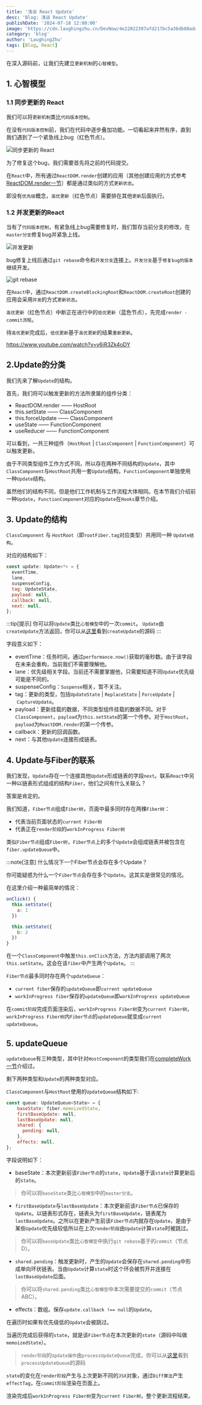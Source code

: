 ```yaml
---
title: '浅谈 React Update'
desc: 'Blog: 浅谈 React Update'
publishDate: '2024-07-18 12:00:00'
image: 'https://cdn.laughingzhu.cn/DevNow/4e22022397afd217bc5a36db80adacc0-3a1b68.png'
category: 'blog'
author: 'LaughingZhu'
tags: [Blog, React]
---
```


在深入源码前，让我们先建立`更新机制`的`心智模型`。

## 1. 心智模型

### 1.1 同步更新的 React

我们可以将`更新机制`类比`代码版本控制`。

在没有`代码版本控制`前，我们在代码中逐步叠加功能。一切看起来井然有序，直到我们遇到了一个紧急线上bug（红色节点）。

![同步更新的 React](https://cdn.laughingzhu.cn/DevNow/32a5ef76f0d5c3b9b357b9b26ee5ef99-e44761.png)

为了修复这个bug，我们需要首先将之前的代码提交。

在`React`中，所有通过`ReactDOM.render`创建的应用（其他创建应用的方式参考[ReactDOM.render一节](https://react.iamkasong.com/state/reactdom.html#react%E7%9A%84%E5%85%B6%E4%BB%96%E5%85%A5%E5%8F%A3%E5%87%BD%E6%95%B0)）都是通过类似的方式`更新状态`。

即没有`优先级`概念，`高优更新`（红色节点）需要排在其他`更新`后面执行。

### 1.2 并发更新的React

当有了`代码版本控制`，有紧急线上bug需要修复时，我们暂存当前分支的修改，在`master分支`修复bug并紧急上线。

![并发更新](https://cdn.laughingzhu.cn/DevNow/b3881cff337b8b806a10b5b2141969dd-6e7f79.png)

bug修复上线后通过`git rebase`命令和`开发分支`连接上。`开发分支`基于`修复bug的版本`继续开发。

![git rebase](https://cdn.laughingzhu.cn/DevNow/2ebd67decc0b5e51d8c0b429b4b16829-5c4cc6.png)

在`React`中，通过`ReactDOM.createBlockingRoot`和`ReactDOM.createRoot`创建的应用会采用`并发`的方式`更新状态`。

`高优更新`（红色节点）中断正在进行中的`低优更新`（蓝色节点），先完成`render - commit流程`。

待`高优更新`完成后，`低优更新`基于`高优更新`的结果`重新更新`。

https://www.youtube.com/watch?v=v6iR3Zk4oDY

## 2.Update的分类

我们先来了解`Update`的结构。

首先，我们将可以触发更新的方法所隶属的组件分类：

- ReactDOM.render —— HostRoot
- this.setState —— ClassComponent
- this.forceUpdate —— ClassComponent
- useState —— FunctionComponent
- useReducer —— FunctionComponent

可以看到，一共三种组件（`HostRoot` | `ClassComponent` | `FunctionComponent`）可以触发更新。

由于不同类型组件工作方式不同，所以存在两种不同结构的`Update`，其中`ClassComponent`与`HostRoot`共用一套`Update`结构，`FunctionComponent`单独使用一种`Update`结构。

虽然他们的结构不同，但是他们工作机制与工作流程大体相同。在本节我们介绍前一种`Update`，`FunctionComponent`对应的`Update`在`Hooks`章节介绍。

## 3. Update的结构

`ClassComponent` 与 `HostRoot`（即`rootFiber.tag`对应类型）共用同一种 `Update结构`。

对应的结构如下：

```js
const update: Update<*> = {
  eventTime,
  lane,
  suspenseConfig,
  tag: UpdateState,
  payload: null,
  callback: null,
  next: null,
};
```

:::tip[提示]
你可以将`Update`类比`心智模型`中的一次`commit`。
`Update`由`createUpdate`方法返回，你可以从[这里](https://github.com/facebook/react/blob/1fb18e22ae66fdb1dc127347e169e73948778e5a/packages/react-reconciler/src/ReactUpdateQueue.old.js#L189)看到`createUpdate`的源码
:::

字段意义如下：

- eventTime：任务时间，通过`performance.now()`获取的毫秒数。由于该字段在未来会重构，当前我们不需要理解他。
- lane：优先级相关字段。当前还不需要掌握他，只需要知道不同`Update`优先级可能是不同的。
- suspenseConfig：`Suspense`相关，暂不关注。
- tag：更新的类型，包括`UpdateState` | `ReplaceState` | `ForceUpdate` | `CaptureUpdate`。
- payload：更新挂载的数据，不同类型组件挂载的数据不同。对于`ClassComponent`，`payload`为`this.setState`的第一个传参。对于`HostRoot`，`payload`为`ReactDOM.render`的第一个传参。
- callback：更新的回调函数。
- next：与其他`Update`连接形成链表。

## 4. Update与Fiber的联系

我们发现，`Update`存在一个连接其他`Update`形成链表的字段`next`。联系`React`中另一种以链表形式组成的结构`Fiber`，他们之间有什么关联么？

答案是肯定的。

我们知道，`Fiber节点`组成`Fiber树`，页面中最多同时存在两棵`Fiber树`：

- 代表当前页面状态的`current Fiber树`
- 代表正在`render阶段`的`workInProgress Fiber树`

类似`Fiber节点`组成`Fiber树`，`Fiber节点`上的多个`Update`会组成链表并被包含在`fiber.updateQueue`中。

:::note[注意]
什么情况下一个Fiber节点会存在多个Update？

你可能疑惑为什么一个`Fiber节点`会存在多个`Update`。这其实是很常见的情况。

在这里介绍一种最简单的情况：

```js
onClick() {
  this.setState({
    a: 1
  })

  this.setState({
    b: 2
  })
}
```

在一个`ClassComponent`中触发`this.onClick`方法，方法内部调用了两次`this.setState`。这会在该`fiber`中产生两个`Update`。
:::

`Fiber节点`最多同时存在两个`updateQueue`：

- `current fiber`保存的`updateQueue`即`current updateQueue`
- `workInProgress fiber`保存的`updateQueue`即`workInProgress updateQueue`

在`commit阶段`完成页面渲染后，`workInProgress Fiber树`变为`current Fiber树`，`workInProgress Fiber树`内`Fiber节点`的`updateQueue`就变成`current updateQueue`。

## 5. updateQueue

`updateQueue`有三种类型，其中针对`HostComponent`的类型我们在[completeWork一节](https://react.iamkasong.com/process/completeWork.html#update%E6%97%B6)介绍过。

剩下两种类型和`Update`的两种类型对应。

`ClassComponent`与`HostRoot`使用的`UpdateQueue`结构如下:

```js
const queue: UpdateQueue<State> = {
    baseState: fiber.memoizedState,
    firstBaseUpdate: null,
    lastBaseUpdate: null,
    shared: {
      pending: null,
    },
    effects: null,
};
```

字段说明如下：

- baseState：本次更新前该`Fiber节点`的`state`，`Update`基于该`state`计算更新后的`state`。

> 你可以将`baseState`类比`心智模型`中的`master分支`。

- `firstBaseUpdate`与`lastBaseUpdate`：本次更新前该`Fiber节点`已保存的`Update`。以链表形式存在，链表头为`firstBaseUpdate`，链表尾为`lastBaseUpdate`。之所以在更新产生前该`Fiber节点`内就存在`Update`，是由于某些`Update`优先级较低所以在上次`render阶段`由`Update`计算`state`时被跳过。

> 你可以将`baseUpdate`类比`心智模型`中执行`git rebase`基于的`commit`（节点D）。

- `shared.pending`：触发更新时，产生的`Update`会保存在`shared.pending`中形成单向环状链表。当由`Update`计算`state`时这个环会被剪开并连接在`lastBaseUpdate`后面。

> 你可以将`shared.pending`类比`心智模型`中本次需要提交的`commit`（节点ABC）。

- effects：数组。保存`update.callback !== null`的`Update`。

在遍历时如果有优先级低的`Update`会被跳过。

当遍历完成后获得的`state`，就是该`Fiber节点`在本次更新的`state`（源码中叫做`memoizedState`）。

> `render阶段`的`Update操作`由`processUpdateQueue`完成，你可以从[这里](https://github.com/facebook/react/blob/1fb18e22ae66fdb1dc127347e169e73948778e5a/packages/react-reconciler/src/ReactUpdateQueue.new.js#L405)看到`processUpdateQueue`的源码

`state`的变化在`render阶段`产生与上次更新不同的`JSX`对象，通过`Diff算法`产生`effectTag`，在`commit阶段`渲染在页面上。

渲染完成后`workInProgress Fiber树`变为`current Fiber树`，整个更新流程结束。
